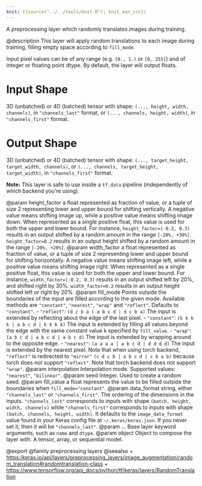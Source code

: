 ```yaml
---
knit: ({source("../../tools/knit.R"); knit_man_src})
---
```

A preprocessing layer which randomly translates images during training.

@description
This layer will apply random translations to each image during training,
filling empty space according to `fill_mode`.

Input pixel values can be of any range (e.g. `[0., 1.)` or `[0, 255]`) and
of integer or floating point dtype. By default, the layer will output
floats.

# Input Shape
3D (unbatched) or 4D (batched) tensor with shape:
`(..., height, width, channels)`, in `"channels_last"` format,
or `(..., channels, height, width)`, in `"channels_first"` format.

# Output Shape
3D (unbatched) or 4D (batched) tensor with shape:
    `(..., target_height, target_width, channels)`,
    or `(..., channels, target_height, target_width)`,
    in `"channels_first"` format.

**Note:** This layer is safe to use inside a `tf.data` pipeline
(independently of which backend you're using).

@param height_factor a float represented as fraction of value, or a tuple of
    size 2 representing lower and upper bound for shifting vertically. A
    negative value means shifting image up, while a positive value means
    shifting image down. When represented as a single positive float,
    this value is used for both the upper and lower bound. For instance,
    `height_factor=(-0.2, 0.3)` results in an output shifted by a random
    amount in the range `[-20%, +30%]`. `height_factor=0.2` results in
    an output height shifted by a random amount in the range
    `[-20%, +20%]`.
@param width_factor a float represented as fraction of value, or a tuple of
    size 2 representing lower and upper bound for shifting horizontally.
    A negative value means shifting image left, while a positive value
    means shifting image right. When represented as a single positive
    float, this value is used for both the upper and lower bound. For
    instance, `width_factor=(-0.2, 0.3)` results in an output shifted
    left by 20%, and shifted right by 30%. `width_factor=0.2` results
    in an output height shifted left or right by 20%.
@param fill_mode Points outside the boundaries of the input are filled
    according to the given mode. Available methods are `"constant"`,
    `"nearest"`, `"wrap"` and `"reflect"`. Defaults to `"constant"`.
    - `"reflect"`: `(d c b a | a b c d | d c b a)`
        The input is extended by reflecting about the edge of the last
        pixel.
    - `"constant"`: `(k k k k | a b c d | k k k k)`
        The input is extended by filling all values beyond
        the edge with the same constant value k specified by
        `fill_value`.
    - `"wrap"`: `(a b c d | a b c d | a b c d)`
        The input is extended by wrapping around to the opposite edge.
    - `"nearest"`: `(a a a a | a b c d | d d d d)`
        The input is extended by the nearest pixel.
    Note that when using torch backend, `"reflect"` is redirected to
    `"mirror"` `(c d c b | a b c d | c b a b)` because torch does not
    support `"reflect"`.
    Note that torch backend does not support `"wrap"`.
@param interpolation Interpolation mode. Supported values: `"nearest"`,
    `"bilinear"`.
@param seed Integer. Used to create a random seed.
@param fill_value a float represents the value to be filled outside the
    boundaries when `fill_mode="constant"`.
@param data_format string, either `"channels_last"` or `"channels_first"`.
    The ordering of the dimensions in the inputs. `"channels_last"`
    corresponds to inputs with shape `(batch, height, width, channels)`
    while `"channels_first"` corresponds to inputs with shape
    `(batch, channels, height, width)`. It defaults to the
    `image_data_format` value found in your Keras config file at
    `~/.keras/keras.json`. If you never set it, then it will be
    `"channels_last"`.
@param ... Base layer keyword arguments, such as `name` and `dtype`.
@param object Object to compose the layer with. A tensor, array, or sequential model.

@export
@family preprocessing layers
@seealso
+ <https:/keras.io/api/layers/preprocessing_layers/image_augmentation/random_translation#randomtranslation-class>
+ <https://www.tensorflow.org/api_docs/python/tf/keras/layers/RandomTranslation>
